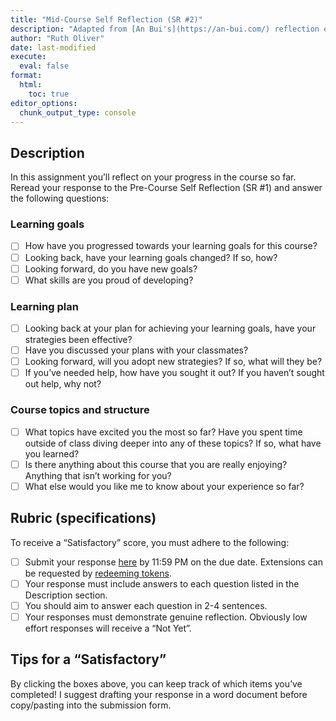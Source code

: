 ```yaml
---
title: "Mid-Course Self Reflection (SR #2)"
description: "Adapted from [An Bui's](https://an-bui.com/) reflection exercises in ENVS 193DS and Sam Csik's in [EDS 240](https://samanthacsik.github.io/EDS-240-data-viz/)"
author: "Ruth Oliver"
date: last-modified
execute: 
  eval: false
format:
  html:
    toc: true
editor_options: 
  chunk_output_type: console
---
```


## Description

In this assignment you'll reflect on your progress in the course so far. Reread your response to the Pre-Course Self Reflection (SR #1) and answer the following questions:

### Learning goals
- [ ] How have you progressed towards your learning goals for this course?
- [ ] Looking back, have your learning goals changed? If so, how?
- [ ] Looking forward, do you have new goals?
- [ ] What skills are you proud of developing?

### Learning plan
- [ ] Looking back at your plan for achieving your learning goals, have your strategies been effective?
- [ ] Have you discussed your plans with your classmates?
- [ ] Looking forward, will you adopt new strategies? If so, what will they be?
- [ ] If you've needed help, how have you sought it out? If you haven't sought out help, why not?

### Course topics and structure
- [ ] What topics have excited you the most so far? Have you spent time outside of class diving deeper into any of these topics? If so, what have you learned?
- [ ] Is there anything about this course that you are really enjoying? Anything that isn't working for you?
- [ ] What else would you like me to know about your experience so far?


## Rubric (specifications)
To receive a "Satisfactory" score, you must adhere to the following:

- [ ] Submit your response [here](https://forms.gle/covQ8bqAXtAMF7Mk9) by 11:59 PM on the due date. Extensions can be requested by [redeeming tokens](https://forms.gle/kSx5Fh9ve98U1tQA9).
- [ ] Your response must include answers to each question listed in the Description section.
- [ ] You should aim to answer each question in 2-4 sentences.
- [ ] Your responses must demonstrate genuine reflection. Obviously low effort responses will receive a "Not Yet". 

:::{.callout-tip icon=true}
## Tips for a "Satisfactory"

By clicking the boxes above, you can keep track of which items you've completed! I suggest drafting your response in a word document before copy/pasting into the submission form.

:::

